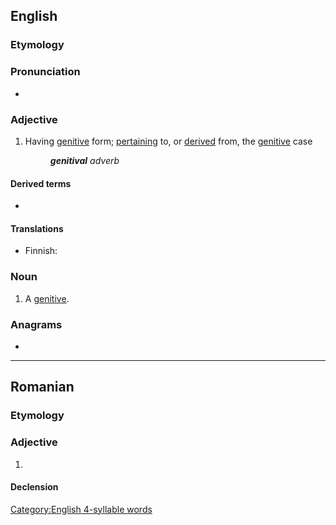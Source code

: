 ==English==

===Etymology===
{{suffix|en|genitive|al}}

===Pronunciation===
* {{rhymes|en|aɪvəl}}

===Adjective===
{{en-adj}}

# {{lb|en|grammar}} Having [[genitive]] form; [[pertaining]] to, or [[derived]] from, the [[genitive]] case
#: '''''genitival''' adverb''

====Derived terms====
* {{l|en|genitivally}}

====Translations====
{{trans-top|of or pertaining to genitive case}}
* Finnish: {{t|fi|genetiivinen}}
{{trans-mid}}
{{trans-bottom}}

===Noun===
{{en-noun}}

# {{lb|en|grammar}} A [[genitive]].

===Anagrams===
* {{anagrams|en|a=aegiilntv|Vigilante|vigilante}}

[[Category:English 4-syllable words]]

----

==Romanian==

===Etymology===
{{suffix|ro|genitiv|-al}}

===Adjective===
{{ro-adj}}

# {{l|en|genitival}}

====Declension====
{{ro-decl-adj}}